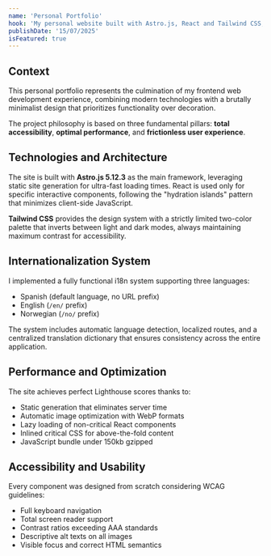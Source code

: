 ```yaml
---
name: 'Personal Portfolio'
hook: 'My personal website built with Astro.js, React and Tailwind CSS, featuring a brutally minimalist approach and total web accessibility.'
publishDate: '15/07/2025'
isFeatured: true
---
```


## Context

This personal portfolio represents the culmination of my frontend web development experience, combining modern technologies with a brutally minimalist design that prioritizes functionality over decoration.

The project philosophy is based on three fundamental pillars: **total accessibility**, **optimal performance**, and **frictionless user experience**.

## Technologies and Architecture

The site is built with **Astro.js 5.12.3** as the main framework, leveraging static site generation for ultra-fast loading times. React is used only for specific interactive components, following the "hydration islands" pattern that minimizes client-side JavaScript.

**Tailwind CSS** provides the design system with a strictly limited two-color palette that inverts between light and dark modes, always maintaining maximum contrast for accessibility.

## Internationalization System

I implemented a fully functional i18n system supporting three languages:
- Spanish (default language, no URL prefix)
- English (`/en/` prefix)
- Norwegian (`/no/` prefix)

The system includes automatic language detection, localized routes, and a centralized translation dictionary that ensures consistency across the entire application.

## Performance and Optimization

The site achieves perfect Lighthouse scores thanks to:
- Static generation that eliminates server time
- Automatic image optimization with WebP formats
- Lazy loading of non-critical React components
- Inlined critical CSS for above-the-fold content
- JavaScript bundle under 150kb gzipped

## Accessibility and Usability

Every component was designed from scratch considering WCAG guidelines:
- Full keyboard navigation
- Total screen reader support
- Contrast ratios exceeding AAA standards
- Descriptive alt texts on all images
- Visible focus and correct HTML semantics